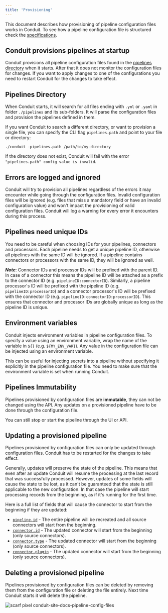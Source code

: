 ```yaml
---
title: 'Provisioning'
---
```


This document describes how provisioning of pipeline configuration files works
in Conduit. To see how a pipeline configuration file is structured check the
[specifications](/docs/pipeline-configuration-files/specifications).

## Conduit provisions pipelines at startup

Conduit provisions all pipeline configuration files found in the
[pipelines directory](#pipelines-directory) when it starts. After that it does
not monitor the configuration files for changes. If you want to apply changes to
one of the configurations you need to restart Conduit for the changes to take
effect.

## Pipelines Directory

When Conduit starts, it will search for all files ending with `.yml` or `.yaml`
in folder `./pipelines` and its sub-folders. It will parse the configuration
files and provision the pipelines defined in them.

If you want Conduit to search a different directory, or want to provision a
single file, you can specify the CLI flag `pipelines.path` and point to your
file or directory:

```shell
./conduit -pipelines.path /path/to/my-directory
```

If the directory does not exist, Conduit will fail with the error
`"pipelines.path" config value is invalid`.

## Errors are logged and ignored

Conduit will try to provision all pipelines regardless of the errors it may
encounter while going through the configuration files. Invalid configuration
files will be ignored (e.g. files that miss a mandatory field or have an invalid
configuration value) and won't impact the provisioning of valid configuration
files. Conduit will log a warning for every error it encounters during this
process.

## Pipelines need unique IDs

You need to be careful when choosing IDs for your pipelines, connectors and
processors. Each pipeline needs to get a unique pipeline ID, otherwise all
pipelines with the same ID will be ignored. If a pipeline contains connectors or
processors with the same ID, they will be ignored as well.

**_Note_**: Connector IDs and processor IDs will be prefixed with the parent ID.
In case of a connector this means the pipeline ID will be attached as a prefix
to the connector ID (e.g. `pipelineID:connectorID`). Similarly, a pipeline
processor's ID will be prefixed with the pipeline ID (e.g.
`pipelineID:processorID`) and a connector processor's ID will be prefixed with
the connector ID (e.g. `pipelineID:connectorID:processorID`). This ensures that
connector and processor IDs are globally unique as long as the pipeline ID is
unique.

## Environment variables

Conduit injects environment variables in pipeline configuration files. To
specify a value using an environment variable, wrap the name of the variable in
`${}` (e.g. `${MY_ENV_VAR}`). Any value in the configuration file can be injected
using an environment variable.

This can be useful for injecting secrets into a pipeline without specifying it
explicitly in the pipeline configuration file. You need to make sure that the
environment variable is set when running Conduit.

## Pipelines Immutability

Pipelines provisioned by configuration files are **immutable**, they can not be
changed using the API. Any updates on a provisioned pipeline have to be done
through the configuration file.

You can still stop or start the pipeline through the UI or API.

## Updating a provisioned pipeline

Pipelines provisioned by configuration files can only be updated through
configuration files. Conduit has to be restarted for the changes to take effect.

Generally, updates will preserve the state of the pipeline. This means that even
after an update Conduit will resume the processing at the last record that was
successfully processed. However, updates of some fields will cause the state to
be lost, as it can't be guaranteed that the state is still applicable to the new
configuration. In that case the pipeline will start processing records from the
beginning, as if it's running for the first time.

Here is a full list of fields that will cause the connector to start from the
beginning if they are updated:

- [`pipeline.id`](/docs/pipeline-configuration-files/specifications#id) - The
  entire pipeline will be recreated and all source connectors will start from
  the beginning.
- [`connector.id`](/docs/pipeline-configuration-files/specifications#id-1) - The
  updated connector will start from the beginning (only source connectors).
- [`connector.type`](/docs/pipeline-configuration-files/specifications#type) -
  The updated connector will start from the beginning (only source connectors).
- [`connector.plugin`](/docs/pipeline-configuration-files/specifications#plugin-1) -
  The updated connector will start from the beginning (only source connectors).

## Deleting a provisioned pipeline

Pipelines provisioned by configuration files can be deleted by removing them
from the configuration file or deleting the file entirely. Next time Conduit
starts it will delete the pipeline.

![scarf pixel conduit-site-docs-pipeline-config-files](https://static.scarf.sh/a.png?x-pxid=884d8c49-6ae7-41de-8868-17a3e99f28a0)